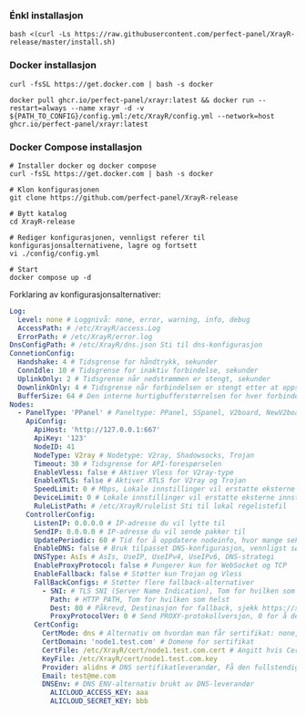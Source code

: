 ### Énkl installasjon

```shell
bash <(curl -Ls https://raw.githubusercontent.com/perfect-panel/XrayR-release/master/install.sh)
```

### Docker installasjon

```
curl -fsSL https://get.docker.com | bash -s docker

docker pull ghcr.io/perfect-panel/xrayr:latest && docker run --restart=always --name xrayr -d -v ${PATH_TO_CONFIG}/config.yml:/etc/XrayR/config.yml --network=host ghcr.io/perfect-panel/xrayr:latest
```

### Docker Compose installasjon

```
# Installer docker og docker compose
curl -fsSL https://get.docker.com | bash -s docker

# Klon konfigurasjonen
git clone https://github.com/perfect-panel/XrayR-release

# Bytt katalog
cd XrayR-release

# Rediger konfigurasjonen, vennligst referer til konfigurasjonsalternativene, lagre og fortsett
vi ./config/config.yml

# Start
docker compose up -d
```

Forklaring av konfigurasjonsalternativer:

```yaml
Log:
  Level: none # Loggnivå: none, error, warning, info, debug
  AccessPath: # /etc/XrayR/access.Log
  ErrorPath: # /etc/XrayR/error.log
DnsConfigPath: # /etc/XrayR/dns.json Sti til dns-konfigurasjon
ConnetionConfig:
  Handshake: 4 # Tidsgrense for håndtrykk, sekunder
  ConnIdle: 10 # Tidsgrense for inaktiv forbindelse, sekunder
  UplinkOnly: 2 # Tidsgrense når nedstrømmen er stengt, sekunder
  DownlinkOnly: 4 # Tidsgrense når forbindelsen er stengt etter at oppstrømmen er stengt, sekunder
  BufferSize: 64 # Den interne hurtigbufferstørrelsen for hver forbindelse, kB
Nodes:
  - PanelType: 'PPanel' # Paneltype: PPanel, SSpanel, V2board, NewV2board, PMpanel, Proxypanel, V2RaySocks
    ApiConfig:
      ApiHost: 'http://127.0.0.1:667'
      ApiKey: '123'
      NodeID: 41
      NodeType: V2ray # Nodetype: V2ray, Shadowsocks, Trojan
      Timeout: 30 # Tidsgrense for API-forespørselen
      EnableVless: false # Aktiver Vless for V2ray-type
      EnableXTLS: false # Aktiver XTLS for V2ray og Trojan
      SpeedLimit: 0 # Mbps, Lokale innstillinger vil erstatte eksterne innstillinger, 0 betyr deaktivert
      DeviceLimit: 0 # Lokale innstillinger vil erstatte eksterne innstillinger, 0 betyr deaktivert
      RuleListPath: # /etc/XrayR/rulelist Sti til lokal regelistefil
    ControllerConfig:
      ListenIP: 0.0.0.0 # IP-adresse du vil lytte til
      SendIP: 0.0.0.0 # IP-adresse du vil sende pakker til
      UpdatePeriodic: 60 # Tid for å oppdatere nodeinfo, hvor mange sekunder.
      EnableDNS: false # Bruk tilpasset DNS-konfigurasjon, vennligst sørg for at du har satt opp dns.json riktig
      DNSType: AsIs # AsIs, UseIP, UseIPv4, UseIPv6, DNS-strategi
      EnableProxyProtocol: false # Fungerer kun for WebSocket og TCP
      EnableFallback: false # Støtter kun Trojan og Vless
      FallBackConfigs: # Støtter flere fallback-alternativer
        - SNI: # TLS SNI (Server Name Indication), Tom for hvilken som helst
          Path: # HTTP PATH, Tom for hvilken som helst
          Dest: 80 # Påkrevd, Destinasjon for fallback, sjekk https://xtls.github.io/config/fallback/ for detaljer.
          ProxyProtocolVer: 0 # Send PROXY-protokollversjon, 0 for å deaktivere
      CertConfig:
        CertMode: dns # Alternativ om hvordan man får sertifikat: none, file, http, dns. Velg "none" for å tvinge deaktivering av tls-konfigurasjonen.
        CertDomain: 'node1.test.com' # Domene for sertifikat
        CertFile: /etc/XrayR/cert/node1.test.com.cert # Angitt hvis CertMode er file
        KeyFile: /etc/XrayR/cert/node1.test.com.key
        Provider: alidns # DNS sertifikatleverandør, Få den fullstendige støttelisten her: https://go-acme.github.io/lego/dns/
        Email: test@me.com
        DNSEnv: # DNS ENV-alternativ brukt av DNS-leverandør
          ALICLOUD_ACCESS_KEY: aaa
          ALICLOUD_SECRET_KEY: bbb
```



<Giscus />
